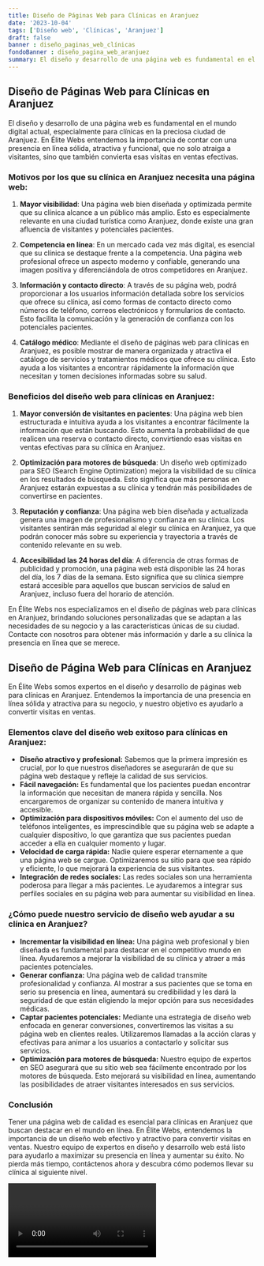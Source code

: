 ```yaml
---
title: Diseño de Páginas Web para Clínicas en Aranjuez
date: '2023-10-04'
tags: ['Diseño web', 'Clínicas', 'Aranjuez']
draft: false
banner : diseño_paginas_web_clínicas
fondoBanner : diseño_pagina_web_aranjuez
summary: El diseño y desarrollo de una página web es fundamental en el mundo digital actual, especialmente para clínicas en la preciosa ciudad de Aranjuez. En Élite Webs entendemos la importancia de contar con una presencia en línea sólida, atractiva y funcional, que no solo atraiga a visitantes, sino que también convierta esas visitas en ventas efectivas.
---
```


## Diseño de Páginas Web para Clínicas en Aranjuez

El diseño y desarrollo de una página web es fundamental en el mundo digital actual, especialmente para clínicas en la preciosa ciudad de Aranjuez. En Élite Webs entendemos la importancia de contar con una presencia en línea sólida, atractiva y funcional, que no solo atraiga a visitantes, sino que también convierta esas visitas en ventas efectivas.

### Motivos por los que su clínica en Aranjuez necesita una página web:

1. **Mayor visibilidad**: Una página web bien diseñada y optimizada permite que su clínica alcance a un público más amplio. Esto es especialmente relevante en una ciudad turística como Aranjuez, donde existe una gran afluencia de visitantes y potenciales pacientes.

2. **Competencia en línea**: En un mercado cada vez más digital, es esencial que su clínica se destaque frente a la competencia. Una página web profesional ofrece un aspecto moderno y confiable, generando una imagen positiva y diferenciándola de otros competidores en Aranjuez.

3. **Información y contacto directo**: A través de su página web, podrá proporcionar a los usuarios información detallada sobre los servicios que ofrece su clínica, así como formas de contacto directo como números de teléfono, correos electrónicos y formularios de contacto. Esto facilita la comunicación y la generación de confianza con los potenciales pacientes.

4. **Catálogo médico**: Mediante el diseño de páginas web para clínicas en Aranjuez, es posible mostrar de manera organizada y atractiva el catálogo de servicios y tratamientos médicos que ofrece su clínica. Esto ayuda a los visitantes a encontrar rápidamente la información que necesitan y tomen decisiones informadas sobre su salud.

### Beneficios del diseño web para clínicas en Aranjuez:

1. **Mayor conversión de visitantes en pacientes**: Una página web bien estructurada e intuitiva ayuda a los visitantes a encontrar fácilmente la información que están buscando. Esto aumenta la probabilidad de que realicen una reserva o contacto directo, convirtiendo esas visitas en ventas efectivas para su clínica en Aranjuez.

2. **Optimización para motores de búsqueda**: Un diseño web optimizado para SEO (Search Engine Optimization) mejora la visibilidad de su clínica en los resultados de búsqueda. Esto significa que más personas en Aranjuez estarán expuestas a su clínica y tendrán más posibilidades de convertirse en pacientes.

3. **Reputación y confianza**: Una página web bien diseñada y actualizada genera una imagen de profesionalismo y confianza en su clínica. Los visitantes sentirán más seguridad al elegir su clínica en Aranjuez, ya que podrán conocer más sobre su experiencia y trayectoria a través de contenido relevante en su web.

4. **Accesibilidad las 24 horas del día**: A diferencia de otras formas de publicidad y promoción, una página web está disponible las 24 horas del día, los 7 días de la semana. Esto significa que su clínica siempre estará accesible para aquellos que buscan servicios de salud en Aranjuez, incluso fuera del horario de atención.

En Élite Webs nos especializamos en el diseño de páginas web para clínicas en Aranjuez, brindando soluciones personalizadas que se adaptan a las necesidades de su negocio y a las características únicas de su ciudad. Contacte con nosotros para obtener más información y darle a su clínica la presencia en línea que se merece.

<GifSeo />

<Cta />

## Diseño de Página Web para Clínicas en Aranjuez

En Élite Webs somos expertos en el diseño y desarrollo de páginas web para clínicas en Aranjuez. Entendemos la importancia de una presencia en línea sólida y atractiva para su negocio, y nuestro objetivo es ayudarlo a convertir visitas en ventas.

### Elementos clave del diseño web exitoso para clínicas en Aranjuez:
- **Diseño atractivo y profesional:** Sabemos que la primera impresión es crucial, por lo que nuestros diseñadores se asegurarán de que su página web destaque y refleje la calidad de sus servicios.
- **Fácil navegación:** Es fundamental que los pacientes puedan encontrar la información que necesitan de manera rápida y sencilla. Nos encargaremos de organizar su contenido de manera intuitiva y accesible.
- **Optimización para dispositivos móviles:** Con el aumento del uso de teléfonos inteligentes, es imprescindible que su página web se adapte a cualquier dispositivo, lo que garantiza que sus pacientes puedan acceder a ella en cualquier momento y lugar.
- **Velocidad de carga rápida:** Nadie quiere esperar eternamente a que una página web se cargue. Optimizaremos su sitio para que sea rápido y eficiente, lo que mejorará la experiencia de sus visitantes.
- **Integración de redes sociales:** Las redes sociales son una herramienta poderosa para llegar a más pacientes. Le ayudaremos a integrar sus perfiles sociales en su página web para aumentar su visibilidad en línea.

### ¿Cómo puede nuestro servicio de diseño web ayudar a su clínica en Aranjuez?

- **Incrementar la visibilidad en línea:** Una página web profesional y bien diseñada es fundamental para destacar en el competitivo mundo en línea. Ayudaremos a mejorar la visibilidad de su clínica y atraer a más pacientes potenciales.
- **Generar confianza:** Una página web de calidad transmite profesionalidad y confianza. Al mostrar a sus pacientes que se toma en serio su presencia en línea, aumentará su credibilidad y les dará la seguridad de que están eligiendo la mejor opción para sus necesidades médicas.
- **Captar pacientes potenciales:** Mediante una estrategia de diseño web enfocada en generar conversiones, convertiremos las visitas a su página web en clientes reales. Utilizaremos llamadas a la acción claras y efectivas para animar a los usuarios a contactarlo y solicitar sus servicios.
- **Optimización para motores de búsqueda:** Nuestro equipo de expertos en SEO asegurará que su sitio web sea fácilmente encontrado por los motores de búsqueda. Esto mejorará su visibilidad en línea, aumentando las posibilidades de atraer visitantes interesados en sus servicios.

### Conclusión

Tener una página web de calidad es esencial para clínicas en Aranjuez que buscan destacar en el mundo en línea. En Élite Webs, entendemos la importancia de un diseño web efectivo y atractivo para convertir visitas en ventas. Nuestro equipo de expertos en diseño y desarrollo web está listo para ayudarlo a maximizar su presencia en línea y aumentar su éxito. No pierda más tiempo, contáctenos ahora y descubra cómo podemos llevar su clínica al siguiente nivel.

<Video />

<CtaBot job='Clínicas' city='Aranjuez'/>

<Gmaps query='Aranjuez+españa+maps' />